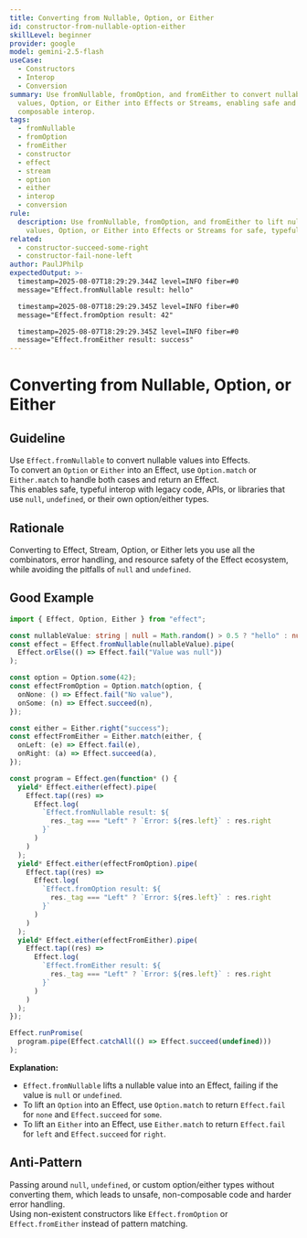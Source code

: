 ```yaml
---
title: Converting from Nullable, Option, or Either
id: constructor-from-nullable-option-either
skillLevel: beginner
provider: google
model: gemini-2.5-flash
useCase:
  - Constructors
  - Interop
  - Conversion
summary: Use fromNullable, fromOption, and fromEither to convert nullable
  values, Option, or Either into Effects or Streams, enabling safe and
  composable interop.
tags:
  - fromNullable
  - fromOption
  - fromEither
  - constructor
  - effect
  - stream
  - option
  - either
  - interop
  - conversion
rule:
  description: Use fromNullable, fromOption, and fromEither to lift nullable
    values, Option, or Either into Effects or Streams for safe, typeful interop.
related:
  - constructor-succeed-some-right
  - constructor-fail-none-left
author: PaulJPhilp
expectedOutput: >-
  timestamp=2025-08-07T18:29:29.344Z level=INFO fiber=#0
  message="Effect.fromNullable result: hello"

  timestamp=2025-08-07T18:29:29.345Z level=INFO fiber=#0
  message="Effect.fromOption result: 42"

  timestamp=2025-08-07T18:29:29.345Z level=INFO fiber=#0
  message="Effect.fromEither result: success"
---
```


# Converting from Nullable, Option, or Either

## Guideline

Use `Effect.fromNullable` to convert nullable values into Effects.  
To convert an `Option` or `Either` into an Effect, use `Option.match` or `Either.match` to handle both cases and return an Effect.  
This enables safe, typeful interop with legacy code, APIs, or libraries that use `null`, `undefined`, or their own option/either types.

## Rationale

Converting to Effect, Stream, Option, or Either lets you use all the combinators, error handling, and resource safety of the Effect ecosystem, while avoiding the pitfalls of `null` and `undefined`.

## Good Example

```typescript
import { Effect, Option, Either } from "effect";

const nullableValue: string | null = Math.random() > 0.5 ? "hello" : null;
const effect = Effect.fromNullable(nullableValue).pipe(
  Effect.orElse(() => Effect.fail("Value was null"))
);

const option = Option.some(42);
const effectFromOption = Option.match(option, {
  onNone: () => Effect.fail("No value"),
  onSome: (n) => Effect.succeed(n),
});

const either = Either.right("success");
const effectFromEither = Either.match(either, {
  onLeft: (e) => Effect.fail(e),
  onRight: (a) => Effect.succeed(a),
});

const program = Effect.gen(function* () {
  yield* Effect.either(effect).pipe(
    Effect.tap((res) =>
      Effect.log(
        `Effect.fromNullable result: ${
          res._tag === "Left" ? `Error: ${res.left}` : res.right
        }`
      )
    )
  );
  yield* Effect.either(effectFromOption).pipe(
    Effect.tap((res) =>
      Effect.log(
        `Effect.fromOption result: ${
          res._tag === "Left" ? `Error: ${res.left}` : res.right
        }`
      )
    )
  );
  yield* Effect.either(effectFromEither).pipe(
    Effect.tap((res) =>
      Effect.log(
        `Effect.fromEither result: ${
          res._tag === "Left" ? `Error: ${res.left}` : res.right
        }`
      )
    )
  );
});

Effect.runPromise(
  program.pipe(Effect.catchAll(() => Effect.succeed(undefined)))
);

```

**Explanation:**  
- `Effect.fromNullable` lifts a nullable value into an Effect, failing if the value is `null` or `undefined`.
- To lift an `Option` into an Effect, use `Option.match` to return `Effect.fail` for `none` and `Effect.succeed` for `some`.
- To lift an `Either` into an Effect, use `Either.match` to return `Effect.fail` for `left` and `Effect.succeed` for `right`.

## Anti-Pattern

Passing around `null`, `undefined`, or custom option/either types without converting them, which leads to unsafe, non-composable code and harder error handling.  
Using non-existent constructors like `Effect.fromOption` or `Effect.fromEither` instead of pattern matching.